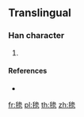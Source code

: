 ==Translingual==

===Han character===
{{Han char|rn=82|rad=毛|as=08|sn=12|four=|canj=HUIKH}}

# {{defn|Han|sort=毛08}}

====References====
* {{Han ref|kx=0594.261|hdz=32001.071|uh=6BF6|ud=27638}}

[[fr:毶]]
[[pl:毶]]
[[th:毶]]
[[zh:毶]]
